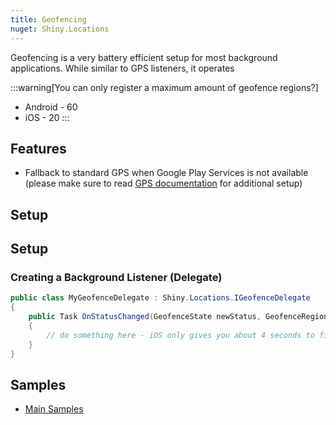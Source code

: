 ```yaml
---
title: Geofencing
nuget: Shiny.Locations
---
```


Geofencing is a very battery efficient setup for most background applications.  While similar to GPS listeners, it operates

:::warning[You can only register a maximum amount of geofence regions?]
- Android - 60
- iOS - 20
:::


## Features
* Fallback to standard GPS when Google Play Services is not available (please make sure to read [GPS documentation](./gps) for additional setup)

## Setup
<LibBuilder componentName="geofencing" client:load />


## Setup


### Creating a Background Listener (Delegate)


```csharp
public class MyGeofenceDelegate : Shiny.Locations.IGeofenceDelegate
{
    public Task OnStatusChanged(GeofenceState newStatus, GeofenceRegion region)
    {
        // do something here - iOS only gives you about 4 seconds to finish (plus whatever it took to initialize to get here)
    }
}
```

## Samples
* [Main Samples](https://github.com/shinyorg/shiny/tree/master/samples/Sample.Maui/Geofencing)